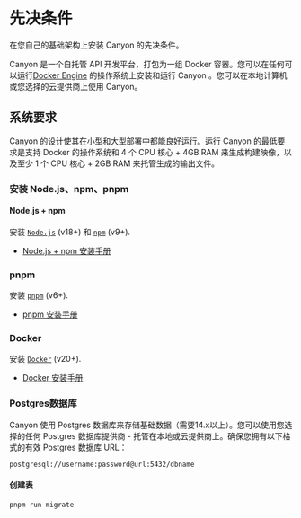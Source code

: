 # 先决条件

在您自己的基础架构上安装 Canyon 的先决条件。

Canyon 是一个自托管 API 开发平台，打包为一组 Docker 容器。您可以在任何可以运行[Docker Engine](https://docs.docker.com/engine) 的操作系统上安装和运行 Canyon 。您可以在本地计算机或您选择的云提供商上使用 Canyon。

## 系统要求

Canyon 的设计使其在小型和大型部署中都能良好运行。运行 Canyon 的最低要求是支持 Docker 的操作系统和 4 个 CPU 核心 + 4GB RAM 来生成构建映像，以及至少 1 个 CPU 核心 + 2GB RAM 来托管生成的输出文件。

### 安装 Node.js、npm、pnpm

#### Node.js + npm

安装 [`Node.js`](https://nodejs.org/en) (v18+) 和 [`npm`](https://www.npmjs.com) (v9+).

- [Node.js + npm 安装手册](https://nodejs.org/en/download)


### pnpm

安装 [`pnpm`](https://pnpm.io) (v6+).

- [pnpm 安装手册](https://pnpm.io/installation)

### Docker

安装 [`Docker`](https://www.docker.com) (v20+).

- [Docker 安装手册](https://docs.docker.com/engine/install)

### Postgres数据库

Canyon 使用 Postgres 数据库来存储基础数据（需要14.x以上）。您可以使用您选择的任何 Postgres 数据库提供商 - 托管在本地或云提供商上。确保您拥有以下格式的有效 Postgres 数据库 URL：

```
postgresql://username:password@url:5432/dbname
```

#### 创建表

```shell
pnpm run migrate
```
